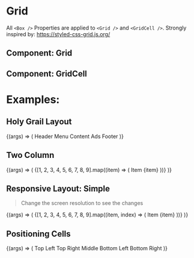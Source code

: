 
<Meta title="Foundation/Layout/Grid" component={Grid} />

# Grid

All `<Box />` Properties are applied to `<Grid />` and `<GridCell />`.
Strongly inspired by: https://styled-css-grid.js.org/

## Component: Grid

<ArgsTable of={Grid} />

## Component: GridCell

<ArgsTable of={GridCell} />

# Examples:

## Holy Grail Layout

<Canvas>
  <Story name="Holy Grail Layout">
    {(args) => (
      <Grid
        gap="15px"
        columns={"100px 1fr 100px"}
        rows={"45px 1fr 45px"}
        areas={[
          "header header  header",
          "menu   content ads   ",
          "footer footer  footer",
        ]}
      >
        <GridCell area="header" className="border border-red-300 p-3 bg-red-50">
          Header
        </GridCell>
        <GridCell area="menu" className="border border-red-300 p-3 bg-red-50">
          Menu
        </GridCell>
        <GridCell
          area="content"
          className="border border-red-300 p-3 bg-red-50"
        >
          Content
        </GridCell>
        <GridCell area="ads" className="border border-red-300 p-3 bg-red-50">
          Ads
        </GridCell>
        <GridCell area="footer" className="border border-red-300 p-3 bg-red-50">
          Footer
        </GridCell>
      </Grid>
    )}
  </Story>
</Canvas>

## Two Column

<Canvas>
  <Story name="Two Column">
    {(args) => (
      <Grid columns={2} gap="15px" minRowHeight="250px">
        {[1, 2, 3, 4, 5, 6, 7, 8, 9].map((item) => (
          <GridCell
            className="border border-red-300 p-3 bg-red-50"
            key={`TwoColumnExample_${item}`}
            center
            display="flex"
            alignItems="center"
            justifyContent="center"
          >
            Item {item}
          </GridCell>
        ))}
      </Grid>
    )}
  </Story>
</Canvas>

## Responsive Layout: Simple

> Change the screen resolution to see the changes

<Canvas>
  <Story name="Responsive Layout: Simple">
    {(args) => (
      <Grid columns="repeat(auto-fit,minmax(120px,1fr))">
        {[1, 2, 3, 4, 5, 6, 7, 8, 9].map((item, index) => (
          <GridCell
            className="border border-red-300 p-3 bg-red-50"
            key={`Responsivelayout:Simple_${item}`}
          >
            Item {item}
          </GridCell>
        ))}
      </Grid>
    )}
  </Story>
</Canvas>

## Positioning Cells

<Canvas>
  <Story name="Positioning Cells">
    {(args) => (
      <Grid columns={3} minRowHeight="65px">
        <GridCell className="border border-red-300 p-3 bg-red-50">Top Left</GridCell>
        <GridCell className="border border-red-300 p-3 bg-red-50" cellPositionLeft={3}>Top Right</GridCell>
        <GridCell className="border border-red-300 p-3 bg-red-50" cellPositionLeft={2} cellPositionTop={2}>
          Middle
        </GridCell>
        <GridCell className="border border-red-300 p-3 bg-red-50" cellPositionTop={3}>Bottom Left</GridCell>
        <GridCell className="border border-red-300 p-3 bg-red-50" cellPositionTop={3} cellPositionLeft={3}>
          Bottom Right
        </GridCell>
      </Grid>
    )}
  </Story>
</Canvas>
